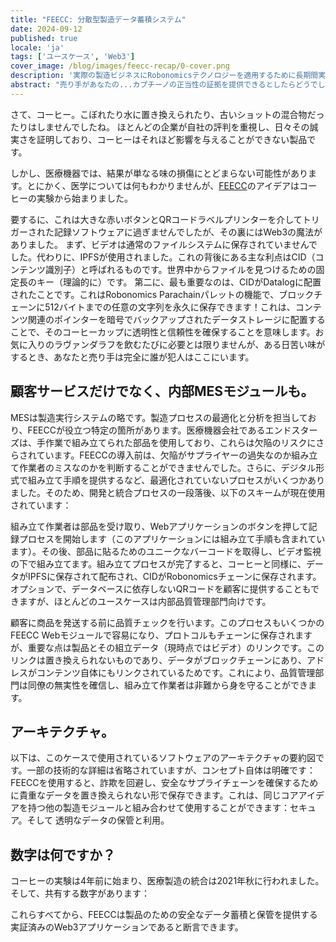 ```yaml
---
title: "FEECC: 分散型製造データ蓄積システム"
date: 2024-09-12
published: true
locale: 'ja'
tags: ['ユースケース', 'Web3']
cover_image: /blog/images/feecc-recap/0-cover.png
description: '実際の製造ビジネスにRobonomicsテクノロジーを適用するために長期間実施されている実験が約4年間続いています。ここではその簡単なまとめを紹介します。'
abstract: "売り手があなたの...カプチーノの正当性の証拠を提供できるとしたらどうでしょうか？そして、それがコーヒーのカップではなく、車メーカーの大規模なサプライチェーンであるか、さらに責任のある医療機器会社であるかもしれません。パベル・タラソフ[PaTara]"
---
```


さて、コーヒー。こぼれたり水に置き換えられたり、古いショットの混合物だったりはしませんでしたね。
ほとんどの企業が自社の評判を重視し、日々その誠実さを証明しており、コーヒーはそれほど影響を与えることができない製品です。

しかし、医療機器では、結果が単なる味の損傷にとどまらない可能性があります。とにかく、医学については何もわかりませんが、[FEECC](https://multi-agent.io/projects/feecc/)のアイデアはコーヒーの実験から始まりました。

<RbImage zoom src="/blog/images/feecc-recap/1-coffee.png" alt="コーヒースキーマ" />

要するに、これは大きな赤いボタンとQRコードラベルプリンターを介してトリガーされた記録ソフトウェアに過ぎませんでしたが、その裏にはWeb3の魔法がありました。
まず、ビデオは通常のファイルシステムに保存されていませんでした。代わりに、IPFSが使用されました。これの背後にある主な利点はCID（コンテンツ識別子）と呼ばれるものです。世界中からファイルを見つけるための固定長のキー（理論的に）です。
第二に、最も重要なのは、CIDがDatalogに配置されたことです。これはRobonomics Parachainパレットの機能で、ブロックチェーンに512バイトまでの任意の文字列を永久に保存できます！これは、コンテンツ関連のポインターを暗号でバックアップされたデータストレージに配置することで、そのコーヒーカップに透明性と信頼性を確保することを意味します。お気に入りのラヴァンダラフを飲むたびに必要とは限りませんが、ある日苦い味がするとき、あなたと売り手は完全に誰が犯人はここにいます。


## 顧客サービスだけでなく、内部MESモジュールも。

MESは製造実行システムの略です。製造プロセスの最適化と分析を担当しており、FEECCが役立つ特定の箇所があります。医療機器会社であるエンドスターズは、手作業で組み立てられた部品を使用しており、これらは欠陥のリスクにさらされています。FEECCの導入前は、欠陥がサプライヤーの過失なのか組み立て作業者のミスなのかを判断することができませんでした。さらに、デジタル形式で組み立て手順を提供するなど、最適化されていないプロセスがいくつかありました。そのため、開発と統合プロセスの一段落後、以下のスキームが現在使用されています：

<RbImage zoom src="/blog/images/feecc-recap/2-assembly.png" alt="Assembly" />

組み立て作業者は部品を受け取り、Webアプリケーションのボタンを押して記録プロセスを開始します（このアプリケーションには組み立て手順も含まれています）。その後、部品に貼るためのユニークなバーコードを取得し、ビデオ監視の下で組み立てます。組み立てプロセスが完了すると、コーヒーと同様に、データがIPFSに保存されて配布され、CIDがRobonomicsチェーンに保存されます。オプションで、データベースに依存しないQRコードを顧客に提供することもできますが、ほとんどのユースケースは内部品質管理部門向けです。


顧客に商品を発送する前に品質チェックを行います。このプロセスもいくつかのFEECC Webモジュールで容易になり、プロトコルもチェーンに保存されますが、重要な点は製品とその組立データ（現時点ではビデオ）のリンクです。このリンクは置き換えられないものであり、データがブロックチェーンにあり、アドレスがコンテンツ自体にもリンクされているためです。これにより、品質管理部門は同僚の無実性を確信し、組み立て作業者は非難から身を守ることができます。

<RbImage zoom src="/blog/images/feecc-recap/3-qcd.png" alt="QCD" />

## アーキテクチャ。
以下は、このケースで使用されているソフトウェアのアーキテクチャの要約図です。一部の技術的な詳細は省略されていますが、コンセプト自体は明確です：FEECCを使用すると、詐欺を回避し、安全なサプライチェーンを確保するために貴重なデータを置き換えられない形で保存できます。これは、同じコアアイデアを持つ他の製造モジュールと組み合わせて使用することができます：セキュア。そして
透明なデータの保管と利用。

<RbImage zoom src="/blog/images/feecc-recap/4-architecture.png" alt="アーキテクチャ" />

## 数字は何ですか？

コーヒーの実験は4年前に始まり、医療製造の統合は2021年秋に行われました。そして、共有する数字があります：

<RbImage zoom src="/blog/images/feecc-recap/5-numbers.png" alt="数字" />

これらすべてから、FEECCは製品のための安全なデータ蓄積と保管を提供する実証済みのWeb3アプリケーションであると断言できます。
